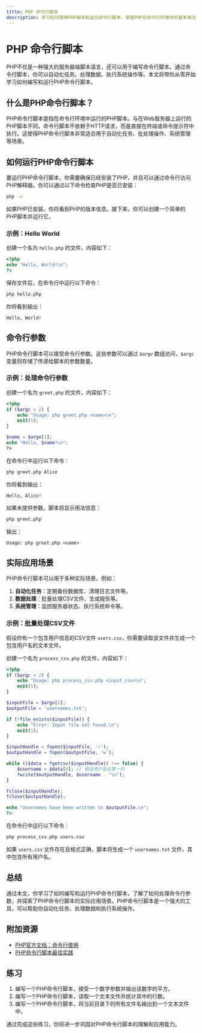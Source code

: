 ```yaml
---
title: PHP 命令行脚本
description: 学习如何使用PHP编写和运行命令行脚本，掌握PHP在命令行环境中的基本用法和实际应用场景。
---
```


# PHP 命令行脚本

PHP不仅是一种强大的服务器端脚本语言，还可以用于编写命令行脚本。通过命令行脚本，你可以自动化任务、处理数据、执行系统操作等。本文将带你从零开始学习如何编写和运行PHP命令行脚本。

## 什么是PHP命令行脚本？

PHP命令行脚本是指在命令行环境中运行的PHP脚本。与在Web服务器上运行的PHP脚本不同，命令行脚本不依赖于HTTP请求，而是直接在终端或命令提示符中执行。这使得PHP命令行脚本非常适合用于自动化任务、批处理操作、系统管理等场景。

## 如何运行PHP命令行脚本

要运行PHP命令行脚本，你需要确保已经安装了PHP，并且可以通过命令行访问PHP解释器。你可以通过以下命令检查PHP是否已安装：

```bash
php -v
```

如果PHP已安装，你将看到PHP的版本信息。接下来，你可以创建一个简单的PHP脚本并运行它。

### 示例：Hello World

创建一个名为 `hello.php` 的文件，内容如下：

```php
<?php
echo "Hello, World!\n";
?>
```

保存文件后，在命令行中运行以下命令：

```bash
php hello.php
```

你将看到输出：

```
Hello, World!
```

## 命令行参数

PHP命令行脚本可以接受命令行参数。这些参数可以通过 `$argv` 数组访问，`$argc` 变量则存储了传递给脚本的参数数量。

### 示例：处理命令行参数

创建一个名为 `greet.php` 的文件，内容如下：

```php
<?php
if ($argc < 2) {
    echo "Usage: php greet.php <name>\n";
    exit(1);
}

$name = $argv[1];
echo "Hello, $name!\n";
?>
```

在命令行中运行以下命令：

```bash
php greet.php Alice
```

你将看到输出：

```
Hello, Alice!
```

如果未提供参数，脚本将显示用法信息：

```bash
php greet.php
```

输出：

```
Usage: php greet.php <name>
```

## 实际应用场景

PHP命令行脚本可以用于多种实际场景，例如：

1. **自动化任务**：定期备份数据库、清理日志文件等。
2. **数据处理**：批量处理CSV文件、生成报告等。
3. **系统管理**：监控服务器状态、执行系统命令等。

### 示例：批量处理CSV文件

假设你有一个包含用户信息的CSV文件 `users.csv`，你需要读取该文件并生成一个包含用户名的文本文件。

创建一个名为 `process_csv.php` 的文件，内容如下：

```php
<?php
if ($argc < 2) {
    echo "Usage: php process_csv.php <input_csv>\n";
    exit(1);
}

$inputFile = $argv[1];
$outputFile = 'usernames.txt';

if (!file_exists($inputFile)) {
    echo "Error: Input file not found.\n";
    exit(1);
}

$inputHandle = fopen($inputFile, 'r');
$outputHandle = fopen($outputFile, 'w');

while (($data = fgetcsv($inputHandle)) !== false) {
    $username = $data[0]; // 假设用户名在第一列
    fwrite($outputHandle, $username . "\n");
}

fclose($inputHandle);
fclose($outputHandle);

echo "Usernames have been written to $outputFile.\n";
?>
```

在命令行中运行以下命令：

```bash
php process_csv.php users.csv
```

如果 `users.csv` 文件存在且格式正确，脚本将生成一个 `usernames.txt` 文件，其中包含所有用户名。

## 总结

通过本文，你学习了如何编写和运行PHP命令行脚本，了解了如何处理命令行参数，并探索了PHP命令行脚本的实际应用场景。PHP命令行脚本是一个强大的工具，可以帮助你自动化任务、处理数据和执行系统操作。

## 附加资源

- [PHP官方文档：命令行使用](https://www.php.net/manual/en/features.commandline.php)
- [PHP命令行脚本最佳实践](https://www.sitepoint.com/php-command-line-interface-cli/)

## 练习

1. 编写一个PHP命令行脚本，接受一个数字参数并输出该数字的平方。
2. 编写一个PHP命令行脚本，读取一个文本文件并统计其中的行数。
3. 编写一个PHP命令行脚本，将当前目录下的所有文件名输出到一个文本文件中。

通过完成这些练习，你将进一步巩固对PHP命令行脚本的理解和应用能力。